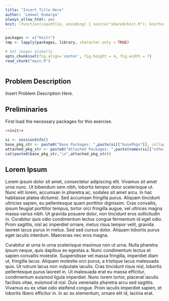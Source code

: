 ```yaml
---
title: "Insert Title Here"
author: 'Lemuel Kumarga'
always_allow_html: yes
knit: (function(inputFile, encoding) { source("shared/knit.R"); knitter(inputFile, encoding, prepend_mds=c("shared/md/website.md","shared/md/requirements.md","shared/md/creating.md","shared/md/cloning.md")) })
---
```


```r
packages <- c("knitr")
tmp <- lapply(packages, library, character.only = TRUE)

# Set images globally
opts_chunk$set(fig.align='center', fig.height = 4, fig.width = 7)
read_chunk("main.R")
  
```

## Problem Description

Insert Problem Description Here.

## Preliminaries

First load the necessary packages for this exercise.
```r
<<init>>

si <- sessionInfo()
base_pkg_str <- paste0("Base Packages: ",paste(si[["basePkgs"]], collapse=", "))
attached_pkg_str <- paste0("Attached Packages: ",paste(names(si[["otherPkgs"]]), collapse=", "))
cat(paste0(base_pkg_str,"\n",attached_pkg_str))
```

## Lorem Ipsum

<a data-toggle="popover" title="Lorem Ipsum" data-content="Lorem Ipsum is simply dummy text of the printing and typesetting industry. Data obtained from https://www.lipsum.com/.">Lorem ipsum</a> dolor sit amet, consectetur adipiscing elit. Vivamus sit amet urna nunc. Ut bibendum sem nibh, lobortis tempor dolor scelerisque ut. Nunc elit lorem, accumsan in pharetra ac, sodales sit amet arcu. In hac habitasse platea dictumst. Sed accumsan fringilla purus. Aliquam tincidunt ultricies sapien, eu pellentesque quam porttitor dignissim. Cras convallis, ipsum feugiat porttitor tempus, tortor orci fringilla augue, vel ultrices magna massa varius nibh. Ut gravida posuere dolor, non tincidunt eros sollicitudin in. Curabitur quis odio condimentum lectus congue fermentum id eget odio. Proin sagittis, nisl ac imperdiet ornare, metus risus tempor velit, gravida laoreet lacus purus in metus. Sed sed cursus dolor. Aliquam lobortis purus eget iaculis interdum. Maecenas nec eros magna.

Curabitur at urna in urna scelerisque maximus non ut urna. Nulla pharetra ipsum neque, quis dapibus ex egestas a. Nunc condimentum lectus et sapien convallis molestie. Suspendisse vel massa fringilla, imperdiet diam ut, fringilla lacus. Aliquam molestie orci purus, a tristique lacus malesuada quis. Ut rutrum lacus non vulputate iaculis. Cras tincidunt risus nisl, lobortis pellentesque purus laoreet in. Ut malesuada erat eu massa efficitur, condimentum euismod ligula imperdiet. Nunc lorem tortor, placerat iaculis facilisis vitae, euismod id nisl. Duis venenatis pharetra arcu sed sagittis. Vivamus eu ex vitae odio eleifend congue. Proin iaculis imperdiet sapien, et lobortis libero efficitur in. In ac ex elementum, ornare elit id, lacinia erat.

